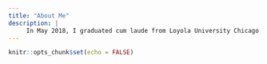 ```yaml
---
title: "About Me"
description: |
     In May 2018, I graduated cum laude from Loyola University Chicago's [Interdisciplinary Honors Program](https://www.luc.edu/honors/) with a BA in economics & a BS in statistics. In May 2019, I will graduate from an [accelerated graduate program](https://www.luc.edu/math/bsmsstats/) with an MS in applied statistics. A few of the topics I've mastered through my coursework include regression analysis, predictive analytics, computational simulation & modeling, labor market analysis, econometric methods, and international monetary policy. Despite having no formal web development experience, I've decided to create & curate this website as a professional portfolio to illustrate my value as a self-starter, a lifelong learner, & a curious analyst. This website was created using the [R](https://www.r-project.org/) programming language, RStudio's [R Markdown](https://rmarkdown.rstudio.com/), [Github](https://github.com/), [Radix](https://blog.rstudio.com/2018/09/19/radix-for-r-markdown/)  web formatting, & many other tools, most of which I have mastered independent of my studies. I have a passion for passion for healthcare, technology, & the outdoors.
---
```

```r
knitr::opts_chunk$set(echo = FALSE)
```

